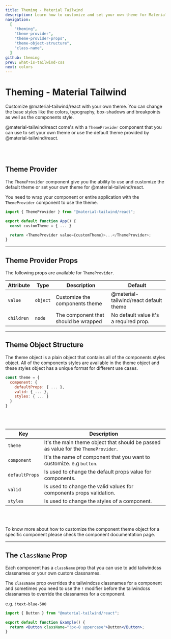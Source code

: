```yaml
---
title: Theming - Material Tailwind
description: Learn how to customize and set your own theme for Material Tailwind components.
navigation:
  [
    "theming",
    "theme-provider",
    "theme-provider-props",
    "theme-object-structure",
    "class-name",
  ]
github: theming
prev: what-is-tailwind-css
next: colors
---
```


# Theming - Material Tailwind

<span id="theming" className="scroll-mt-48" />
Customize @material-tailwind/react with your own theme. You can change the base styles
like the colors, typography, box-shadows and breakpoints as well as the components
style.

@material-tailwind/react come's with a <Code>ThemeProvider</Code> component that you can use to set your own theme or use the default theme provided by @material-tailwind/react.

<br />
<br />

## Theme Provider

<span id="theme-provider" className="scroll-mt-32" />

The <Code>ThemeProvider</Code> component give you the ability to use and customize the default theme or set your own theme for @material-tailwind/react.

You need to wrap your component or entire application with the <Code>ThemeProvider</Code> component to use the theme.

```js
import { ThemeProvider } from "@material-tailwind/react";

export default function App() {
  const customTheme = { ... }

  return <ThemeProvider value={customTheme}>...</ThemeProvider>;
}
```

---

## Theme Provider Props

<span id="theme-provider-props" className="scroll-mt-32" />
The following props are available for <Code>ThemeProvider</Code>.

| Attribute  | Type                | Description                          | Default                                |
| ---------- | ------------------- | ------------------------------------ | -------------------------------------- |
| `value`    | <Code>object</Code> | Customize the components theme       | @material-tailwind/react default theme |
| `children` | <Code>node</Code>   | The component that should be wrapped | No default value it's a required prop. |

---

## Theme Object Structure

<span id="theme-object-structure" className="scroll-mt-32" />

The theme object is a plain object that contains all of the components styles object. All of the components styles are available in the theme object and these styles object has a unique format for different use cases.

```js
const theme = {
  component: {
    defaultProps: { ... },
    valid: { ... },
    styles: { ... }
  }
}
```

<br />
<br />

| Key            | Description                                                                                   |
| -------------- | --------------------------------------------------------------------------------------------- |
| `theme`        | It's the main theme object that should be passed as value for the <Code>ThemeProvider</Code>. |
| `component`    | It's the name of component that you want to customize. e.g `button`.                          |
| `defaultProps` | Is used to change the default props value for components.                                     |
| `valid`        | Is used to change the valid values for components props validation.                           |
| `styles`       | Is used to change the styles of a component.                                                  |

<br />
<br />

To know more about how to customize the component theme object for a specific component please check the component documentation page.

---

## The `className` Prop

<span id="class-name" className="scroll-mt-32" />

Each component has a <Code>className</Code> prop that you can use to add tailwindcss classnames or your own custom classnames.

The <Code>className</Code> prop overrides the tailwindcss classnames for a component and sometimes you need to use the <Code>!</Code> modifier before the tailwindcss classnames to override the classnames for a component.

e.g. <Code>!text-blue-500</Code>

```jsx
import { Button } from "@material-tailwind/react";

export default function Example() {
  return <Button className="!px-8 uppercase">Button</Button>;
}
```
